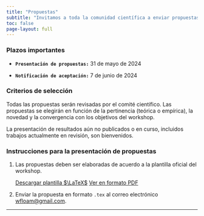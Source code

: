 ```yaml
---
title: "Propuestas"
subtitle: "Invitamos a toda la comunidad científica a enviar propuestas de ponencias para su presentación en el [WFLOAM 2024](). Cada ponencia tendrá un duración de 30 minutos. Acogemos con satisfacción presentaciones relacionadas con temáticas de *optimización*, *análisis matricial* y *aleatoriedad*."
toc: false
page-layout: full
---
```



### Plazos importantes

- **`Presentación de propuestas:`** <a class="btn btn-danger btn-sm">  31 de mayo de 2024</a>

- **`Notificación de aceptación:`** <a class="btn btn-danger btn-sm">  7 de junio de 2024</a>

### Criterios de selección
Todas las propuestas serán revisadas por el comité científico. Las propuestas se elegirán en función de la pertinencia (teórica o empírica), la novedad y la convergencia con los objetivos del workshop.

La presentación de resultados aún no publicados o en curso, incluidos trabajos actualmente en revisión, son bienvenidos.

### Instrucciones para la presentación de propuestas
1. Las propuestas deben ser elaboradas de acuerdo a la plantilla oficial del workshop. <p class="download-btn"><a class="btn btn-danger btn-sm" href="https://drive.google.com/file/d/1rhiP6fgE0EraNU-5rwd2cR72m2oh1Ce5/view?usp=share_link" role="button">  Descargar plantilla $\LaTeX$</a> <a></a><a class="btn btn-danger btn-sm" href="https://drive.google.com/file/d/121mlwcllRVbZP-I7ZsMfc8D7WyWl417a/view?usp=share_link" role="button">  Ver en formato PDF</a></p>
2. Enviar la propuesta en formato `.tex` al correo electrónico <wfloam@gmail.com>. 

---

